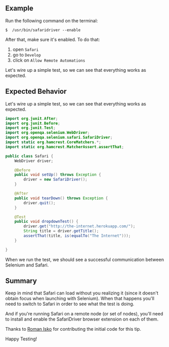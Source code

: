 ## Example

Run the following command on the terminal:

`$  /usr/bin/safaridriver --enable`

After that, make sure it's enabled. To do that:

1. open `Safari`
2. go to `Develop`
3. click on `Allow Remote Automations`

Let's wire up a simple test, so we can see that everything works as expected.

## Expected Behavior

Let's wire up a simple test, so we can see that everything works as expected.

```java
import org.junit.After;
import org.junit.Before;
import org.junit.Test;
import org.openqa.selenium.WebDriver;
import org.openqa.selenium.safari.SafariDriver;
import static org.hamcrest.CoreMatchers.*;
import static org.hamcrest.MatcherAssert.assertThat;

public class Safari {
    WebDriver driver;

    @Before
    public void setUp() throws Exception {
        driver = new SafariDriver();
    }

    @After
    public void tearDown() throws Exception {
        driver.quit();
    }

    @Test
    public void dropdownTest() {
        driver.get("http://the-internet.herokuapp.com/");
        String title = driver.getTitle();
        assertThat(title, is(equalTo("The Internet")));
    }

}
```

When we run the test, we should see a successful communication between Selenium and Safari.

## Summary

Keep in mind that Safari can load without you realizing it (since it doesn't obtain focus when launching with Selenium). When that happens you'll need to switch to Safari in order to see what the test is doing.

And if you're running Safari on a remote node (or set of nodes), you'll need to install and enable the SafariDriver browser extension on each of them.

Thanks to [Roman Isko](https://github.com/RomanIsko) for contributing the initial code for this tip.

Happy Testing!

